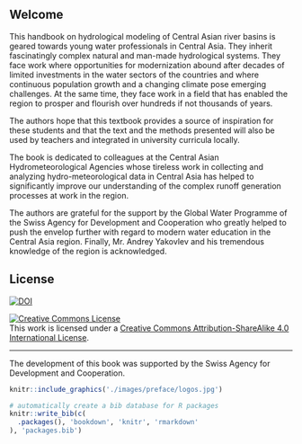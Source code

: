 ## Welcome {.unnumbered}

This handbook on hydrological modeling of Central Asian river basins is geared towards young water professionals in Central Asia. They inherit fascinatingly complex natural and man-made hydrological systems. They face work where opportunities for modernization abound after decades of limited investments in the water sectors of the countries and where continuous population growth and a changing climate pose emerging challenges. At the same time, they face work in a field that has enabled the region to prosper and flourish over hundreds if not thousands of years.

The authors hope that this textbook provides a source of inspiration for these students and that the text and the methods presented will also be used by teachers and integrated in university curricula locally.

The book is dedicated to colleagues at the Central Asian Hydrometeorological Agencies whose tireless work in collecting and analyzing hydro-meteorological data in Central Asia has helped to significantly improve our understanding of the complex runoff generation processes at work in the region.

The authors are grateful for the support by the Global Water Programme of the Swiss Agency for Development and Cooperation who greatly helped to push the envelop further with regard to modern water education in the Central Asia region. Finally, Mr. Andrey Yakovlev and his tremendous knowledge of the region is acknowledged.

## License

[![DOI](https://zenodo.org/badge/453383189.svg)](https://zenodo.org/badge/latestdoi/453383189)

<a rel="license" href="http://creativecommons.org/licenses/by-sa/4.0/"><img src="https://i.creativecommons.org/l/by-sa/4.0/88x31.png" alt="Creative Commons License" style="border-width:0"/></a><br />This work is licensed under a <a rel="license" href="http://creativecommons.org/licenses/by-sa/4.0/">Creative Commons Attribution-ShareAlike 4.0 International License</a>.

------------------------------------------------------------------------

The development of this book was supported by the Swiss Agency for Development and Cooperation.

```r
knitr::include_graphics('./images/preface/logos.jpg')
```

```r
# automatically create a bib database for R packages
knitr::write_bib(c(
  .packages(), 'bookdown', 'knitr', 'rmarkdown'
), 'packages.bib')
```
